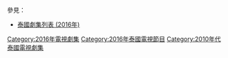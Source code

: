 {{Catnav|頁面分類|...|電視節目|電視劇|每年電視影集|2016年電視影集}}
{{Catnav|頁面分類|...|電視節目|電視劇|各國電視劇|泰國電視劇|每年泰國電視劇集}}
{{cat year nav
| year = 2016
| cat = 泰國電視劇集 
| sortkey = 泰國電視劇集
| article = 泰國電視劇
| in = 
}}
參見：
*[[泰國劇集列表_(2016年)|泰國劇集列表 (2016年)]]

[[Category:2016年電視劇集|Category:2016年電視劇集]]
[[Category:2016年泰國電視節目|Category:2016年泰國電視節目]]
[[Category:2010年代泰國電視劇集|Category:2010年代泰國電視劇集]]